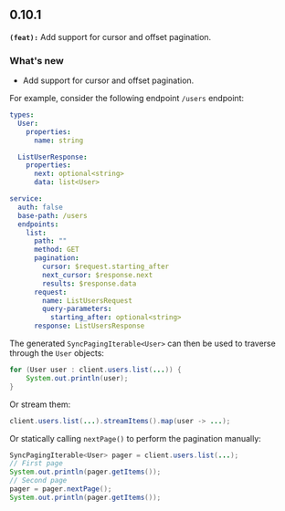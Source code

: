 ## 0.10.1
**`(feat):`** Add support for cursor and offset pagination.

### What's new
- Add support for cursor and offset pagination.

For example, consider the following endpoint `/users` endpoint:

```yaml
types:
  User:
    properties:
      name: string

  ListUserResponse:
    properties:
      next: optional<string>
      data: list<User>

service:
  auth: false
  base-path: /users
  endpoints:
    list:
      path: ""
      method: GET
      pagination:
        cursor: $request.starting_after
        next_cursor: $response.next
        results: $response.data
      request:
        name: ListUsersRequest
        query-parameters:
          starting_after: optional<string>
      response: ListUsersResponse
```

The generated `SyncPagingIterable<User>` can then be used to traverse through the `User` objects:

```java
for (User user : client.users.list(...)) {
    System.out.println(user);
}
```

Or stream them:

```java
client.users.list(...).streamItems().map(user -> ...);
```

Or statically calling `nextPage()` to perform the pagination manually:

```java
SyncPagingIterable<User> pager = client.users.list(...);
// First page
System.out.println(pager.getItems());
// Second page
pager = pager.nextPage();
System.out.println(pager.getItems());
```


